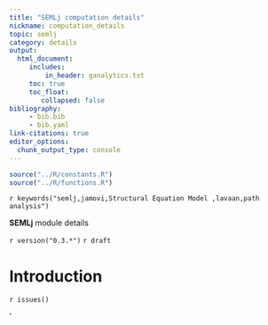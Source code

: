 ```yaml
---
title: "SEMLj computation details"
nickname: computation_details
topic: semlj
category: details
output: 
  html_document:
     includes:
         in_header: ganalytics.txt
     toc: true
     toc_float:
        collapsed: false
bibliography: 
     - bib.bib
     - bib.yaml
link-citations: true
editor_options: 
  chunk_output_type: console
---
```



```r
source("../R/constants.R")
source("../R/functions.R")
```

`r keywords("semlj,jamovi,Structural Equation Model ,lavaan,path analysis")`

**SEMLj** module details

`r version("0.3.*")` 
`r draft`


# Introduction





`r issues()`

'
